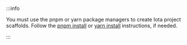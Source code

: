 :::info

You must use the pnpm or yarn package managers to create Iota project scaffolds. Follow the [pnpm install](https://pnpm.io/installation) or [yarn install](https://classic.yarnpkg.com/lang/en/docs/install/#mac-stable) instructions, if needed.

:::